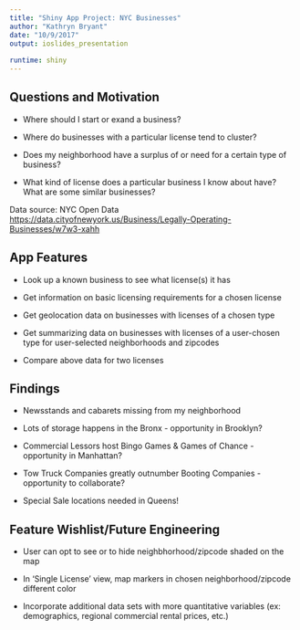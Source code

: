 ```yaml
---
title: "Shiny App Project: NYC Businesses"
author: "Kathryn Bryant"
date: "10/9/2017"
output: ioslides_presentation
      
runtime: shiny
---
```

## Questions and Motivation {.build}

- Where should I start or exand a business?

- Where do businesses with a particular license tend to cluster?

- Does my neighborhood have a surplus of or need for a certain type of business?

- What kind of license does a particular business I know about have? What are some similar businesses?

Data source: NYC Open Data
<https://data.cityofnewyork.us/Business/Legally-Operating-Businesses/w7w3-xahh>


## App Features {.build}

- Look up a known business to see what license(s) it has

- Get information on basic licensing requirements for a chosen license 

- Get geolocation data on businesses with licenses of a chosen type

- Get summarizing data on businesses with licenses of a user-chosen type for user-selected neighborhoods and zipcodes

- Compare above data for two licenses 





## Findings {.build}

- Newsstands and cabarets missing from my neighborhood

- Lots of storage happens in the Bronx - opportunity in Brooklyn?
 
- Commercial Lessors host Bingo Games & Games of Chance - opportunity in Manhattan?

- Tow Truck Companies greatly outnumber Booting Companies - opportunity to collaborate?

- Special Sale locations needed in Queens!




## Feature Wishlist/Future Engineering {.build}

- User can opt to see or to hide neighbhorhood/zipcode shaded on the map

- In 'Single License' view, map markers in chosen neighborhood/zipcode different color

- Incorporate additional data sets with more quantitative variables (ex: demographics, regional commercial rental prices, etc.)



